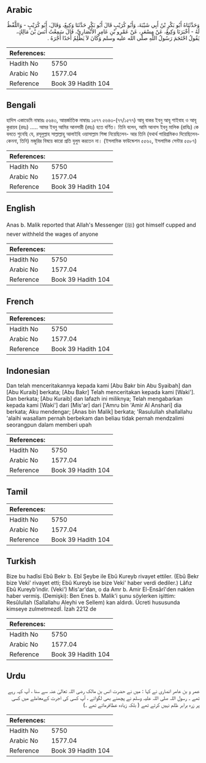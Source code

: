 ## Arabic


<div dir="rtl" lang="ar" style={{fontSize:'larger',backgroundColor:'#f8f9fa',padding:20}}>
وَحَدَّثَنَاهُ أَبُو بَكْرِ بْنُ أَبِي شَيْبَةَ، وَأَبُو كُرَيْبٍ قَالَ أَبُو بَكْرٍ حَدَّثَنَا وَكِيعٌ، وَقَالَ، أَبُو كُرَيْبٍ - وَاللَّفْظُ لَهُ - أَخْبَرَنَا وَكِيعٌ، عَنْ مِسْعَرٍ، عَنْ عَمْرِو بْنِ عَامِرٍ الأَنْصَارِيِّ، قَالَ سَمِعْتُ أَنَسَ بْنَ مَالِكٍ، يَقُولُ احْتَجَمَ رَسُولُ اللَّهِ صلى الله عليه وسلم وَكَانَ لاَ يَظْلِمُ أَحَدًا أَجْرَهُ ‏.‏
</div>
<div style={{backgroundColor:'#f8f9fa',padding:20, marginBottom: 10}}><table> <thead> <tr> <th>References:</th> <th></th> </tr> </thead> <tbody><tr><td>Hadith No</td><td>5750</td></tr><tr><td>Arabic No</td><td>1577.04</td></tr><tr><td>Reference</td><td>Book 39 Hadith 104</td></tr></tbody></table></div>

## Bengali


<div dir="ltr" lang="bn" style={{fontSize:'larger',backgroundColor:'#f8f9fa',padding:20}}>
হাদিস একাডেমি নাম্বারঃ ৫৬৪৩, আন্তর্জাতিক নাম্বারঃ ১৫৭৭ ৫৬৪৩-(৭৭/১৫৭৭) আবূ বাকর ইবনু আবূ শাইবাহ ও আবূ কুরায়ব (রহঃ) ..... আমর ইবনু আমির আনসারী (রহঃ) হতে বর্ণিত। তিনি বলেন, আমি আনাস ইবনু মালিক (রাযিঃ) কে বলতে শুনেছি যে, রসূলুল্লাহ সাল্লাল্লাহু আলাইহি ওয়াসাল্লাম শিঙ্গা নিয়েছিলেন- আর তিনি (যথার্থ পারিশ্রমিকও দিয়েছিলেন- কেননা, তিনি) মজুরির বিষয়ে কারো প্রতি যুলুম করতেন না। (ইসলামিক ফাউন্ডেশন ৫৫৬২, ইসলামিক সেন্টার ৫৫৮৭)
</div>
<div style={{backgroundColor:'#f8f9fa',padding:20, marginBottom: 10}}><table> <thead> <tr> <th>References:</th> <th></th> </tr> </thead> <tbody><tr><td>Hadith No</td><td>5750</td></tr><tr><td>Arabic No</td><td>1577.04</td></tr><tr><td>Reference</td><td>Book 39 Hadith 104</td></tr></tbody></table></div>

## English


<div dir="ltr" lang="en" style={{fontSize:'larger',backgroundColor:'#f8f9fa',padding:20}}>
Anas b. Malik reported that Allah's Messenger (ﷺ) got himself cupped and never withheld the wages of anyone
</div>
<div style={{backgroundColor:'#f8f9fa',padding:20, marginBottom: 10}}><table> <thead> <tr> <th>References:</th> <th></th> </tr> </thead> <tbody><tr><td>Hadith No</td><td>5750</td></tr><tr><td>Arabic No</td><td>1577.04</td></tr><tr><td>Reference</td><td>Book 39 Hadith 104</td></tr></tbody></table></div>

## French


<div dir="ltr" lang="fr" style={{fontSize:'larger',backgroundColor:'#f8f9fa',padding:20}}>

</div>
<div style={{backgroundColor:'#f8f9fa',padding:20, marginBottom: 10}}><table> <thead> <tr> <th>References:</th> <th></th> </tr> </thead> <tbody><tr><td>Hadith No</td><td>5750</td></tr><tr><td>Arabic No</td><td>1577.04</td></tr><tr><td>Reference</td><td>Book 39 Hadith 104</td></tr></tbody></table></div>

## Indonesian


<div dir="ltr" lang="id" style={{fontSize:'larger',backgroundColor:'#f8f9fa',padding:20}}>
Dan telah menceritakannya kepada kami [Abu Bakr bin Abu Syaibah] dan [Abu Kuraib] berkata; [Abu Bakr] Telah menceritakan kepada kami [Waki']. Dan berkata; [Abu Kuraib] dan lafazh ini miliknya; Telah mengabarkan kepada kami [Waki'] dari [Mis'ar] dari ['Amru bin 'Amir Al Anshari] dia berkata; Aku mendengar; [Anas bin Malik] berkata; 'Rasulullah shallallahu 'alaihi wasallam pernah berbekam dan beliau tidak pernah mendzalimi seorangpun dalam memberi upah
</div>
<div style={{backgroundColor:'#f8f9fa',padding:20, marginBottom: 10}}><table> <thead> <tr> <th>References:</th> <th></th> </tr> </thead> <tbody><tr><td>Hadith No</td><td>5750</td></tr><tr><td>Arabic No</td><td>1577.04</td></tr><tr><td>Reference</td><td>Book 39 Hadith 104</td></tr></tbody></table></div>

## Tamil


<div dir="ltr" lang="ta" style={{fontSize:'larger',backgroundColor:'#f8f9fa',padding:20}}>

</div>
<div style={{backgroundColor:'#f8f9fa',padding:20, marginBottom: 10}}><table> <thead> <tr> <th>References:</th> <th></th> </tr> </thead> <tbody><tr><td>Hadith No</td><td>5750</td></tr><tr><td>Arabic No</td><td>1577.04</td></tr><tr><td>Reference</td><td>Book 39 Hadith 104</td></tr></tbody></table></div>

## Turkish


<div dir="ltr" lang="tr" style={{fontSize:'larger',backgroundColor:'#f8f9fa',padding:20}}>
Bize bu hadîsi Ebû Bekr b. Ebî Şeybe ile Ebû Kureyb rivayet ettiler. (Ebû Bekr bize Veki' rivayet etti; Ebû Kureyb ise bize Veki' haber verdi dediler.) Lâfız Ebû Kureyb'indir. (Veki') Mis'ar'dan, o da Amr b. Amir El-Ensârî'den naklen haber vermiş. (Demişki): Ben Enes b. Malik'i şunu söylerken işittim: Resûlullah (Sallallahu Aleyhi ve Sellem) kan aldırdı. Ücreti hususunda kimseye zulmetmezdİ. İzah 2212 de
</div>
<div style={{backgroundColor:'#f8f9fa',padding:20, marginBottom: 10}}><table> <thead> <tr> <th>References:</th> <th></th> </tr> </thead> <tbody><tr><td>Hadith No</td><td>5750</td></tr><tr><td>Arabic No</td><td>1577.04</td></tr><tr><td>Reference</td><td>Book 39 Hadith 104</td></tr></tbody></table></div>

## Urdu


<div dir="rtl" lang="ur" style={{fontSize:'larger',backgroundColor:'#f8f9fa',padding:20}}>
عمر و بن عامر انصاری نے کہا : میں نے حضرت انس بن مالک رضی اللہ تعالیٰ عنہ سے سنا ، آپ کہہ رہے تھے ۔ رسول اللہ صلی اللہ علیہ وسلم نے پچھنے بھی لگوائے ، آپ کسی کی اجرت کےمعاملے میں کسی پر زرہ برابر ظلم نہیں کرتے تھے ( بلکہ زیادہ عطافرماتے تھے ۔)
</div>
<div style={{backgroundColor:'#f8f9fa',padding:20, marginBottom: 10}}><table> <thead> <tr> <th>References:</th> <th></th> </tr> </thead> <tbody><tr><td>Hadith No</td><td>5750</td></tr><tr><td>Arabic No</td><td>1577.04</td></tr><tr><td>Reference</td><td>Book 39 Hadith 104</td></tr></tbody></table></div>